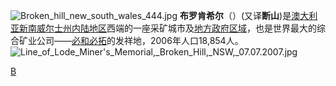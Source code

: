 [[File:Broken_hill_new_south_wales_444.jpg|thumb]]
{{城市|
城市名称=布罗肯希尔|
外文名称={{lang|en|Broken Hill}}|
代表图像=Broken Hill Town & Line of Lode Pano, NSW, 08.07.2007.jpg|
国家=澳大利亚|
区=新南威尔士州|
南北=南|纬度=31|纬分=57|
东西=东|经度=141|经分=24|
海拔=315|
人口=18,854|
人口密度=|
统计时间=2006年|
建城时名称=|
市长=|
时区=UTC+9:30<br />UTC+10:30（夏令时）|
郵政編碼=2880|
電話編碼=|
地图档名=|
大小=250px|
网址=|
}}
'''布罗肯希尔'''（{{lang|en|Broken Hill}}）(又译'''断山''')是[[澳大利亚|澳大利亚]][[新南威尔士州|新南威尔士州]][[内陆地区_(澳大利亚)|内陆地区]]西端的一座采矿城市及[[澳大利亚地方政府区域|地方政府区域]]，也是世界最大的综合矿业公司——[[必和必拓|必和必拓]]的发祥地，2006年人口18,854人。
[[File:Line_of_Lode_Miner's_Memorial,_Broken_Hill,_NSW,_07.07.2007.jpg|thumb]]

{{DEFAULTSORT:Broken Hill}}
[[Category:新南威尔士州城市|B]]

{{australia-stub}}